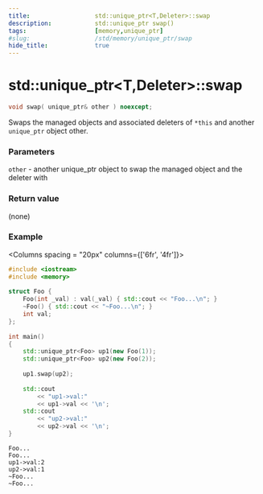 ```yaml
---
title:                  std::unique_ptr<T,Deleter>::swap
description:            std::unique_ptr swap()
tags:                   [memory,unique_ptr]
#slug:                  /std/memory/unique_ptr/swap
hide_title:             true
---
```



# std::unique_ptr&lt;T,Deleter&gt;::swap

```cpp
void swap( unique_ptr& other ) noexcept;
```

Swaps the managed objects and associated deleters of `*this` and another `unique_ptr` object other.

### Parameters

`other` - another unique_ptr object to swap the managed object and the deleter with

### Return value
(none)

### Example

<Columns spacing = "20px" columns={['6fr', '4fr']}>
<div>

```cpp
#include <iostream>
#include <memory>
 
struct Foo {
    Foo(int _val) : val(_val) { std::cout << "Foo...\n"; }
    ~Foo() { std::cout << "~Foo...\n"; }
    int val;
};
 
int main()
{
    std::unique_ptr<Foo> up1(new Foo(1));
    std::unique_ptr<Foo> up2(new Foo(2));
 
    up1.swap(up2);
 
    std::cout 
        << "up1->val:" 
        << up1->val << '\n';
    std::cout 
        << "up2->val:" 
        << up2->val << '\n';
}

```

</div>

<div>

```plaintext title="Result"
Foo...
Foo...
up1->val:2
up2->val:1
~Foo...
~Foo...
```

</div>
</Columns>
